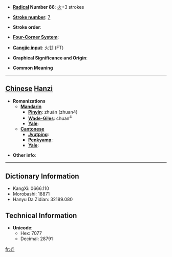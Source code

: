 * '''[[Wiktionary:Chinese radical index| Radical]] Number 86''': [[Wiktionary:Chinese radical index 火|火]]+3 strokes

* '''[[Wiktionary:Chinese total strokes index|Stroke number]]''': [[Wiktionary:Chinese total strokes index 7|7]]

* '''Stroke order''': 

* '''[[Wiktionary:Chinese four corner index|Four-Corner System]]''': 

* '''[[Wiktionary:Chinese Cangjie index|Cangjie input]]''': 火廿 (FT)

* '''Graphical Significance and Origin''': 

* '''Common Meaning'''

----

== [[Chinese]] [[Hanzi]] ==

* '''Romanizations'''
** '''[[Mandarin]]'''
*** '''[[Pinyin]]''': zhuàn (zhuan4)
*** '''[[Wade-Giles]]''': chuan<sup>4</sup>
*** '''[[Yale]]''': 
** '''[[Cantonese]]'''
*** '''[[Jyutping]]''':
*** '''[[Penkyamp]]''': 
*** '''[[Yale]]''': 

* '''Other info''': 

----

== Dictionary Information ==

* KangXi: 0666.110
* Morobashi: 18871
* Hanyu Da Zidian: 32189.080

== Technical Information ==

* '''Unicode''':
** Hex: 7077
** Decimal: 28791

[[fr:灷]]